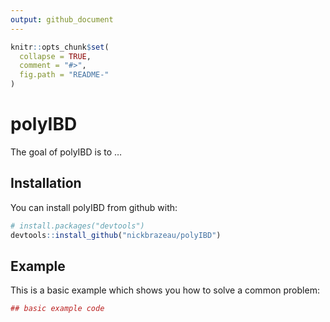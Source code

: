 ```yaml
---
output: github_document
---
```


<!-- README.md is generated from README.Rmd. Please edit that file -->

```r
knitr::opts_chunk$set(
  collapse = TRUE,
  comment = "#>",
  fig.path = "README-"
)
```

# polyIBD

The goal of polyIBD is to ...

## Installation

You can install polyIBD from github with:

```r
# install.packages("devtools")
devtools::install_github("nickbrazeau/polyIBD")
```

## Example

This is a basic example which shows you how to solve a common problem:

```r
## basic example code
```
